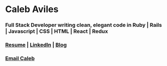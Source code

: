 # Caleb Aviles
### Full Stack Developer writing clean, elegant code in Ruby | Rails | Javascript | CSS | HTML | React | Redux
### [Resume](https://docs.google.com/document/d/1Jd7VEVAfa-pF8sHIUlHIL9xVrnH0NTNCPRZk7fBV91M/edit?usp=sharing) | [LinkedIn](https://www.linkedin.com/in/caleb-r/) | [Blog](https://medium.com/@earthctzn)
### [Email Caleb](mailto:earthctzn1@gmail.com)
